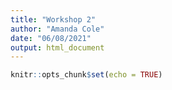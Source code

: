 ```yaml
---
title: "Workshop 2"
author: "Amanda Cole"
date: "06/08/2021"
output: html_document
---
```


```r
knitr::opts_chunk$set(echo = TRUE)
```

